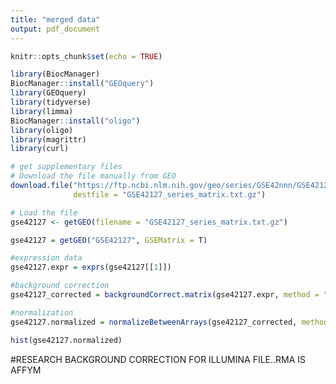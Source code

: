 ```yaml
---
title: "merged data"
output: pdf_document
---
```


```r
knitr::opts_chunk$set(echo = TRUE)
```

```r
library(BiocManager)
BiocManager::install("GEOquery")
library(GEOquery) 
library(tidyverse)
library(limma)
BiocManager::install("oligo")
library(oligo)
library(magrittr)
library(curl)
```


```r
# get supplementary files
# Download the file manually from GEO
download.file("https://ftp.ncbi.nlm.nih.gov/geo/series/GSE42nnn/GSE42127/matrix/GSE42127_series_matrix.txt.gz",
              destfile = "GSE42127_series_matrix.txt.gz")

# Load the file
gse42127 <- getGEO(filename = "GSE42127_series_matrix.txt.gz")

gse42127 = getGEO("GSE42127", GSEMatrix = T)

#expression data
gse42127.expr = exprs(gse42127[[1]])

#background correction
gse42127_corrected = backgroundCorrect.matrix(gse42127.expr, method = "normexp")

#normalization
gse42127.normalized = normalizeBetweenArrays(gse42127_corrected, method = "quantile")

hist(gse42127.normalized)
```

#RESEARCH BACKGROUND CORRECTION FOR ILLUMINA FILE..RMA IS AFFYM


